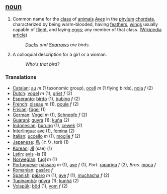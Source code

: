 ==  [[noun]]  ==
#Common name for the [[class]] of [[animal]]s ''[[Aves]]'' in the [[phylum]] [[chordata]], characterized by being warm-blooded, having [[feather]]s, [[wing]]s usually capable of [[flight]], and laying [[egg]]s; any member of that class.  ([[w:bird|Wikipedia article]])
#:''[[Duck]]s and [[Sparrow]]s are birds.''
#A colloquial description for a girl or a woman.
#:''Who's that bird?''

=== Translations ===
*[[Catalan]]: [[au]] ''m'' (1 taxonomic group), [[ocell]] ''m'' (1 flying birds), [[noia]] ''f'' (2)
*[[Dutch]]: [[vogel]] ''m'' (1), [[griet]] ''f'' (2)  
*[[Esperanto]]: [[birdo]] (1), [[bubino]] ''f'' (2)  
*[[French]]: [[oiseau]] ''m'' (1), [[poule]] ''f'' (2)  
*[[Frisian]]: [[fûgel]] (1)
*[[German]]: [[Vogel]] ''m'' (1), [[Schnepfe]] ''f'' (2) 
*[[Guaraní]]: [[guyra]] (1); [[kuña]] (2)
*[[Indonesian]]: [[burung]] (1), [[cewek]] (2)
*[[Interlingua]]: [[ave]] (1), [[femina]] (2)   
*[[Italian]]: [[uccello]] ''m'' (1), [[moglie]] ''f'' (2)   
*[[Japanese]]: [[鳥]] (とり, tori) (1)
*[[Korean]]: [[새]] (sae) (1)
*[[Latin]]: [[avis]] -is (1)  
*[[Norwegian]]: [[fugl]] ''m'' (1)   
*[[Portuguese]]: [[pássaro]] ''m'' (1), [[ave]] ''f'' (1), ''Port.'' [[rapariga]] ''f'' (2), ''Bras.'' [[moça]] ''f''
*[[Romanian]]: [[pasăre]] ''f''
*[[Spanish]]: [[pájaro]] ''m'' (1), [[ave]] ''f'' (1), [[muchacha]] ''f'' (2)
*[[Tupinambá]]: [[gûyrá]] (1); [[kunhã]] (2)
*[[Volapük]]: [[böd]] (1), [[vom]] ''f'' (2)